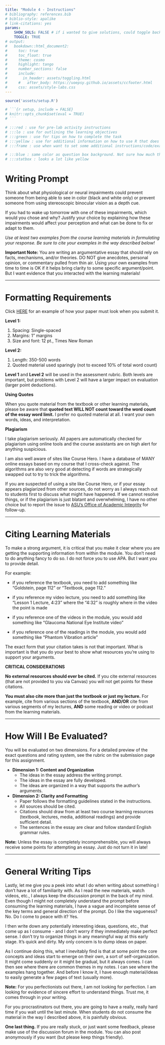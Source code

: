 ```yaml
---
title: "Module 4 - Instructions"
# bibliography: references.bib
# biblio-style: apalike
# link-citations: yes
params: 
    SHOW_SOLS: FALSE # if i wanted to give solutions, could toggle back on. 
    TOGGLE: TRUE
# output:
#   bookdown::html_document2:
#     toc: true
#     toc_float: true
#     theme: cosmo
#     highlight: tango
#     number_sections: false
#     include:
#       in_header: assets/toggling.html
#     #   after_body: https://uoepsy.github.io/assets/ccfooter.html
#     css: assets/style-labs.css
---
```


```r
source('assets/setup.R')

# ```{r setup, include = FALSE}
# knitr::opts_chunk$set(eval = TRUE)
# ```

# :::red : use for pre-lab activity instructions
# :::lo : use for outlining the learning objectives
# :::green : use for tips on how to complete the task
# :::yellow : use for additional information on how to use R that does not directly have anything to do with the assignment tasks
# :::frame : use when want to set some additional instructions/code/examples apart from the assignment task when explaining something about how to use R

# :::blue : same color as question box background. Not sure how much this needs to be used. 
# :::statbox : looks a lot like yellow

```


# Writing Prompt

:::lo

Think about what physiological or neural impairments could prevent someone from being able to see in color (black and white only) or prevent someone from using stereoscopic binocular vision as a depth cue. 

If you had to wake up tomorrow with one of these impairments, which would you chose and why?  Justify your choice by explaining how these impairments would affect your perception and what can be done to fix or adapt to them.

*Use at least two examples from the course learning materials in formulating your response. Be sure to cite your examples in the way described below!*

**Important Note:** You are writing an argumentative essay that should rely on facts, mechanisms, and/or theories. DO NOT give anecdotes, personal opinion, or commentary pulled from thin air. Using your own examples from time to time is OK if it helps bring clarity to some specific argument/point. But I want evidence that you interacted with the learning materials!

:::

---

# Formatting Requirements

Click [HERE](https://docs.google.com/document/d/1-9LcP6mh1vwsbEQvVwc6biocVDLbpDbAq_oYnGe9O_s/edit?usp=sharing) for an example of how your paper must look when you submit it.

**Level 1:**

1. Spacing: Single-spaced
2. Margins: 1” margins
3. Size and font: 12 pt., Times New Roman 

**Level 2:**

1. Length: 350-500 words
2. Quoted material used sparingly (not to exceed 10% of total word count)

:::blue
**Level 1** and **Level 2** will be used in the assessment rubric. Both levels are important, but problems with Level 2 will have a larger impact on evaluation (larger point deductions).
:::

:::red
**Using Quotes**

When you quote material from the textbook or other learning materials, please be aware that **quoted text WILL NOT count toward the word count of the essay word limit.** I prefer no quoted material at all. I want your own words, ideas, and interpretation. 
:::

:::red
**Plagiarism**

I take plagiarism seriously. All papers are automatically checked for plagiarism using online tools and the course assistants are on high alert for anything suspicious. 

I am also well aware of sites like Course Hero. I have a database of MANY online essays based on my course that I cross-check against. The algorithms are also very good at detecting if words are strategically swapped out to try to trick the algorithms. 

If you are suspected of using a site like Course Hero, or if your essay appears plagiarized from other sources, do not worry as I always reach out to students first to discuss what might have happened. If we cannot resolve things, or if the plagiarism is just blatant and overwhelming, I have no other choice but to report the issue to [ASU's Office of Academic Integrity](https://provost.asu.edu/academic-integrity) for follow-up.  
:::

---

# Citing Learning Materials

To make a strong argument, it is critical that you make it clear where you are getting the supporting information from within the module. You don't need to do anything fancy to do so. I do not force you to use APA. But I want you to provide detail.  

For example:

- if you reference the textbook, you need to add something like "Goldstein, page 112" or "Textbook, page 112."

- if you reference my video lecture, you need to add something like "Lesson 1 Lecture, 4:23" where the "4:32" is roughly where in the video the point is made

- if you reference one of the videos in the module, you would add something like "Glaucoma National Eye Institute video"

- if you reference one of the readings in the module, you would add something like "Phantom Vibration article"

The exact form that your citation takes is not that important. What is important is that you do your best to show what resources you're using to support your arguments. 

:::red
**CRITICAL CONSIDERATIONS**

**No external resources should ever be cited.** If you cite external resources (that are not provided to you via Canvas) you will not get points for these citations.

**You must also cite more than just the textbook or just my lecture.** For example, cite from various sections of the textbook, **AND/OR** cite from various segments of my lectures, **AND** some reading or video or podcast from the learning materials. 

:::

---

# How Will I Be Evaluated?

You will be evaluated on two dimensions. For a detailed preview of the exact questions and rating system, see the rubric on the submission page for this assignment. 

-   **Dimension 1: Content and Organization**
    - The ideas in the essay address the writing prompt. 
    - The ideas in the essay are fully developed.
    - The ideas are organized in a way that supports the author's arguments.
-   **Dimension 2: Clarity and Formatting**
    - Paper follows the formatting guidelines stated in the instructions. 
    - All sources should be cited.
    - Citations should draw from at least two course learning resources (textbook, lectures, media, additional readings) and provide sufficient detail.
    - The sentences in the essay are clear and follow standard English grammar rules. 

:::green
**Note:** Unless the essay is completely incomprehensible, you will always receive some points for attempting an essay. Just do not turn it in late! 
:::

---

# General Writing Tips

Lastly, let me give you a peek into what I do when writing about something I don't have a lot of familiarity with. As I read the new materials, watch videos, etc., I always keep the discussion prompt in the back of my mind. Even though I might not completely understand the prompt before consuming the learning materials, I have a vague and incomplete sense of the key terms and general direction of the prompt. Do I like the vagueness? No. Do I come to peace with it? Yes.   

I then write down any potentially interesting ideas, questions, etc., that come up as I consume - and I don't worry if they immediately make perfect sense. I don't try to organize things in any meaningful way at this early stage. It's quick and dirty. My only concern is to dump ideas on paper. 

As I continue doing this, what I inevitably find is that at some point the core concepts and ideas start to emerge on their own, a sort of self-organization. It might come suddenly or it might be gradual, but it always comes. I can then see where there are common themes in my notes. I can see where the examples hang together. And before I know it, I have enough material/ideas to easily generate a few pages of text (usually more). 

:::blue
**Note:** For you perfectionists out there, I am not looking for perfection. I am looking for evidence of sincere effort to understand things. Trust me, it comes through in your writing. 

For you procrastinators out there, you are going to have a really, really hard time if you wait until the last minute. When students do not consume the material in the way I described above, it is painfully obvious.  
:::

:::green
**One last thing.** If you are really stuck, or just want some feedback, please make use of the discussion forum in the module. You can also post anonymously if you want (but please keep things friendly).   
:::


